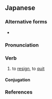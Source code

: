 ==Japanese==
{{ja-kanjitab|や|yomi=k}}

===Alternative forms===
* {{ja-r|ヤメる}}

===Pronunciation===
{{ja-pron|やめる|acc=0|acc_ref=DJR}}
{{ja-ojad}}

===Verb===
{{ja-verb|やめる|type=2|tr=trans}}

# to [[resign]], to [[quit]]
#: {{ja-usex|仕%事を'''辞める'''|し%ごと を '''やめる'''|'''quit''' one's job}}
#: {{ja-usex|[[人間]]を'''辞める'''|にんげん を '''やめる'''|to '''give up''' being human}}

====Conjugation====
{{ja-ichi|やめ}}

===References===
{{reflist}}